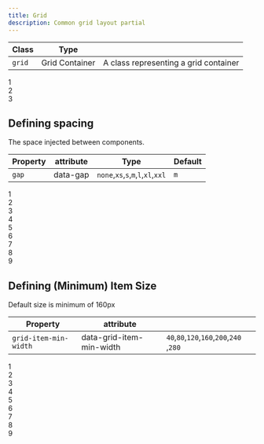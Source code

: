 ```yaml
---
title: Grid
description: Common grid layout partial
---
```


| Class       | Type            |                                        |
| ----------- | --------------- | -------------------------------------- |
| `grid`     | Grid Container   | A class representing a grid container  |

<Preview noFlex>
    <div
        class="grid"
        data-columns="12"
    >
        <div class="box">1</div>
        <div class="box">2</div>
        <div class="box">3</div>
    </div>
</Preview>

## Defining spacing
The space injected between components.

| Property        | attribute            | Type                                                           | Default        |
| --------------- | -------------------- | -------------------------------------------------------------- | -------------- |
| `gap`           | data-gap             | ```none```,```xs```,```s```,```m```,```l```,```xl```,```xxl``` | ```m```        |

<Preview noFlex>
    <div
        class="grid"
        data-gap="s"
    >
        <div class="box">1</div>
        <div class="box">2</div>
        <div class="box">3</div>
        <div class="box">4</div>
        <div class="box">5</div>
        <div class="box">6</div>
        <div class="box">7</div>
        <div class="box">8</div>
        <div class="box">9</div>
    </div>
</Preview>

## Defining (Minimum) Item Size
Default size is minimum of 160px

| Property              | attribute                |                                                                          |
| --------------------- | ------------------------ | ------------------------------------------------------------------------ |
| `grid-item-min-width` | data-grid-item-min-width | ```40```,```80```,```120```,```160```,```200```,```240``` ,```280```     |

<Preview noFlex>
    <div
        class="grid"
        data-grid-item-min-width="80"
    >
        <div class="box">1</div>
        <div class="box">2</div>
        <div class="box">3</div>
        <div class="box">4</div>
        <div class="box">5</div>
        <div class="box">6</div>
        <div class="box">7</div>
        <div class="box">8</div>
        <div class="box">9</div>
    </div>
</Preview>